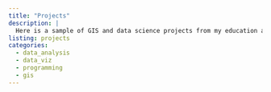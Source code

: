 ```yaml
---
title: "Projects"
description: |
  Here is a sample of GIS and data science projects from my education and career
listing: projects
categories:
  - data_analysis
  - data_viz
  - programming
  - gis
---
```


